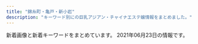 ```yaml
---
title: "錦糸町・亀戸・新小岩"
description: "キーワード別にの巨乳アジアン・チャイナエステ嬢情報をまとめました。"
---
```


新着画像と新着キーワードをまとめています。
2021年06月23日の情報です。

<DmmAffiliateIns />
<KeywordTable
  shops={
    [
    {
        "keywords": {
            "\u30bb\u30af\u30b7\u30fc": 1,
            "C": 12
        },
        "img_links": [
            "https://chm.jp/domains1/thaipataya/myimg/imgcom36607_sp.jpg",
            "https://chm.jp/domains1/thaipataya/myimg/imgcom37662_sp.png",
            "https://chm.jp/domains1/thaipataya/myimg/imgcom36580_sp.jpg",
            "https://chm.jp/domains1/thaipataya/myimg/imgcom37665_sp.jpg",
            "https://chm.jp/domains1/thaipataya/myimg/imgcom36620_sp.jpg",
            "https://chm.jp/domains1/thaipataya/myimg/imgcom37915_sp.jpg",
            "https://chm.jp/domains1/thaipataya/myimg/imgcom37668_sp.png",
            "https://chm.jp/domains1/thaipataya/myimg/imgcom37654_sp.jpg",
            "https://chm.jp/domains1/thaipataya/myimg/imgcom37655_sp.jpg",
            "https://chm.jp/domains1/thaipataya/myimg/imgcom36581_sp.jpg",
            "https://chm.jp/domains1/thaipataya/myimg/imgcom37914_sp.jpg",
            "https://chm.jp/domains1/thaipataya/myimg/imgcom37737_sp.png",
            "https://chm.jp/domains1/thaipataya/myimg/imgcom37732_sp.png",
            "https://chm.jp/domains1/thaipataya/myimg/imgcom37357_sp.jpg",
            "https://chm.jp/domains1/thaipataya/myimg/imgcom37177_sp.png",
            "https://chm.jp/domains1/thaipataya/myimg/imgcom37736_sp.png",
            "https://chm.jp/domains1/thaipataya/myimg/imgcom36575_sp.jpg",
            "https://chm.jp/domains1/thaipataya/myimg/imgcom37669_sp.jpg",
            "https://chm.jp/domains1/thaipataya/myimg/imgcom36603_sp.png",
            "https://chm.jp/domains1/thaipataya/myimg/imgcom37834_sp.jpg",
            "https://chm.jp/domains1/thaipataya/myimg/imgcom36567_sp.jpg",
            "https://chm.jp/domains1/thaipataya/myimg/imgcom36582_sp.jpg",
            "https://chm.jp/domains1/thaipataya/myimg/imgcom37841_sp.jpg",
            "https://chm.jp/domains1/thaipataya/myimg/imgcom36579_sp.jpg",
            "https://chm.jp/domains1/thaipataya/myimg/imgcom37667_sp.png",
            "https://chm.jp/domains1/thaipataya/myimg/imgcom37733_sp.png",
            "https://chm.jp/domains1/thaipataya/myimg/imgcom37710_sp.jpg",
            "https://chm.jp/domains1/thaipataya/myimg/imgcom37913_sp.jpg",
            "https://chm.jp/domains1/thaipataya/myimg/imgcom37069_sp.jpg",
            "https://chm.jp/domains1/thaipataya/myimg/imgcom36633_sp.jpg",
            "https://chm.jp/domains1/thaipataya/myimg/imgcom37734_sp.png",
            "https://chm.jp/domains1/thaipataya/myimg/imgcom37727_sp.png",
            "https://chm.jp/domains1/thaipataya/myimg/imgcom37725_sp.png",
            "https://chm.jp/domains1/thaipataya/myimg/imgcom37833_sp.jpg",
            "https://chm.jp/domains1/thaipataya/myimg/imgcom36566_sp.png",
            "https://chm.jp/domains1/thaipataya/myimg/imgcom36635_sp.jpg",
            "https://chm.jp/domains1/thaipataya/myimg/imgcom37359_sp.jpg",
            "https://chm.jp/domains1/thaipataya/myimg/imgcom36565_sp.jpg",
            "https://chm.jp/domains1/thaipataya/myimg/imgcom37659_sp.png",
            "https://chm.jp/domains1/thaipataya/myimg/imgcom36606_sp.jpg",
            "https://chm.jp/domains1/thaipataya/myimg/imgcom37916_sp.jpg",
            "https://chm.jp/domains1/thaipataya/myimg/slideimg36560_sp.jpg",
            "https://chm.jp/domains1/thaipataya/myimg/imgcom37660_sp.png",
            "https://chm.jp/domains1/thaipataya/myimg/imgcom37653_sp.jpg",
            "https://chm.jp/domains1/thaipataya/myimg/imgcom37739_sp.png",
            "https://chm.jp/domains1/thaipataya/myimg/imgcom37840_sp.jpg",
            "https://chm.jp/domains1/thaipataya/myimg/imgcom37726_sp.png",
            "https://chm.jp/domains1/thaipataya/myimg/imgcom37358_sp.jpg",
            "http://chm.jp/img/linebutton_82x20.png",
            "https://chm.jp/domains1/thaipataya/myimg/imgcom37839_sp.jpg",
            "https://chm.jp/domains1/thaipataya/myimg/imgcom37361_sp.png",
            "https://chm.jp/domains1/thaipataya/myimg/imgcom37738_sp.png",
            "https://chm.jp/domains1/thaipataya/myimg/imgcom37789_sp.png",
            "https://chm.jp/domains1/thaipataya/myimg/imgcom36617_sp.jpg",
            "https://chm.jp/domains1/thaipataya/myimg/imgcom37664_sp.png",
            "https://chm.jp/domains1/thaipataya/myimg/slideimg36562_sp.jpg",
            "https://chm.jp/domains1/thaipataya/myimg/imgcom37658_sp.png",
            "https://chm.jp/domains1/thaipataya/myimg/imgcom36605_sp.jpg",
            "https://chm.jp/domains1/thaipataya/myimg/imgcom37666_sp.jpg",
            "https://chm.jp/domains1/thaipataya/myimg/imgcom36577_sp.jpg",
            "https://chm.jp/domains1/thaipataya/myimg/imgcom36576_sp.jpg",
            "https://chm.jp/domains1/thaipataya/myimg/imgcom36618_sp.png",
            "https://chm.jp/domains1/thaipataya/myimg/imgcom37172_sp.png",
            "https://chm.jp/domains1/thaipataya/myimg/imgcom36613_sp.jpg",
            "https://chm.jp/domains1/thaipataya/myimg/imgcom37174_sp.png",
            "https://chm.jp/domains1/thaipataya/myimg/imgcom37661_sp.png",
            "https://chm.jp/domains1/thaipataya/myimg/imgcom36636_sp.jpg",
            "https://chm.jp/domains1/thaipataya/myimg/slideimg36561_sp.jpg",
            "https://chm.jp/domains1/thaipataya/myimg/imgcom37067_sp.png",
            "https://chm.jp/domains1/thaipataya/myimg/imgcom37740_sp.png",
            "https://chm.jp/domains1/thaipataya/myimg/imgcom37362_sp.jpg",
            "https://chm.jp/domains1/thaipataya/myimg/imgcom37663_sp.jpg",
            "https://chm.jp/domains1/thaipataya/myimg/imgcom36634_sp.jpg",
            "https://chm.jp/domains1/thaipataya/myimg/imgcom37360_sp.jpg",
            "https://chm.jp/domains1/thaipataya/myimg/imgcom36578_sp.jpg",
            "https://chm.jp/domains1/thaipataya/myimg/imgcom36619_sp.jpg",
            "https://chm.jp/domains1/thaipataya/myimg/imgcom36604_sp.jpg"
        ],
        "name": "\u30d1\u30bf\u30e4",
        "station": "JR\u5c0f\u5ca9\u99c5\u5357\u53e3",
        "url": "http://thaipataya.chm.jp/"
    },
    {
        "station": "JR\u9326\u7cf8\u753a\u99c5\u5357\u53e3",
        "url": "http://www.es-raku.link/",
        "name": "Lucky\uff5e\u30e9\u30c3\u30ad\u30fc\uff5e",
        "img_links": [
            "http://www.es-raku.link/images/6.jpg",
            "http://www.es-raku.link/images/head.png",
            "http://www.es-raku.link/images/8.jpg",
            "http://www.es-raku.link/images/int2.png",
            "http://www.es-raku.link/images/menu/interior.png",
            "http://www.es-raku.link/images/tel.jpg",
            "http://www.es-raku.link/img/mai1.jpg",
            "http://www.es-raku.link/staff/kaori.jpg",
            "http://www.es-raku.link/img/riri1.jpg",
            "http://www.es-raku.link/images/int1.png",
            "http://www.es-raku.link/images/menu/top.png",
            "http://www.es-raku.link/images/r1.jpg",
            "http://www.es-raku.link/images/1.jpg",
            "http://www.es-raku.link/images/news.jpg",
            "http://www.es-raku.link/images/mobile.jpg",
            "http://www.es-raku.link/staff/ayaka.jpg",
            "http://www.es-raku.link/images/3.jpg",
            "http://www.es-raku.link/images/line.png",
            "http://www.es-raku.link/img/kaori1.jpg",
            "http://www.es-raku.link/staff/riri.jpg",
            "http://www.es-raku.link/staff/mai.jpg",
            "http://www.es-raku.link/images/interior_t.png",
            "http://www.es-raku.link/staff/yuki.jpg",
            "http://www.es-raku.link/images/2.jpg",
            "http://www.es-raku.link/images/7.jpg",
            "http://www.es-raku.link/images/menu/staff.png",
            "http://www.es-raku.link/img/yuki1.jpg",
            "http://www.es-raku.link/img/ruru1.jpg",
            "http://www.es-raku.link/img/lucky1.jpg",
            "http://www.es-raku.link/img/ayaka1.jpg",
            "http://www.es-raku.link/images/sys1.jpg",
            "http://www.es-raku.link/images/r2.jpg",
            "http://www.es-raku.link/images/list.jpg",
            "http://www.es-raku.link/images/staff_t.png",
            "http://www.es-raku.link/images/rtel.jpg",
            "http://www.es-raku.link/staff/lucky.jpg",
            "http://www.es-raku.link/staff/ruru.jpg",
            "http://www.es-raku.link/images/9.jpg"
        ],
        "keywords": {}
    },
    {
        "name": "\u5e78\u305b",
        "station": "\u4eac\u6210\u7acb\u77f3\u99c5\u5317\u53e3",
        "url": "http://www.es-royal.click/",
        "img_links": [
            "http://www.es-royal.click/images/b1.jpg",
            "http://www.es-royal.click/images/7.jpg",
            "http://www.es-royal.click/images/head.jpg",
            "http://www.es-royal.click/images/b3.jpg",
            "http://www.es-royal.click/images/int1.png",
            "http://www.es-royal.click/images/b2.jpg",
            "http://www.es-royal.click/images/main_top.jpg",
            "http://www.es-royal.click/images/sys1.png",
            "http://www.es-royal.click/images/5.jpg",
            "http://www.es-royal.click/images/mobile.jpg",
            "http://www.es-royal.click/images/interior_t.jpg",
            "http://www.es-royal.click/img/miyuki1.jpg",
            "http://www.es-royal.click/img/mimi1.jpg",
            "http://www.es-royal.click/images/10.jpg",
            "http://www.es-royal.click/images/main_footer.jpg",
            "http://www.es-royal.click/images/9.jpg",
            "http://www.es-royal.click/img/momo2.jpg",
            "http://www.es-royal.click/images/s1.png",
            "http://www.es-royal.click/images/int2.png",
            "http://www.es-royal.click/img/momo1.jpg",
            "http://www.es-royal.click/images/ta.jpg",
            "http://www.es-royal.click/img/ruru1.jpg",
            "http://www.es-royal.click/images/4.jpg",
            "http://www.es-royal.click/images/6.jpg",
            "http://www.es-royal.click/img/emi1.jpg",
            "http://www.es-royal.click/img/aya1.jpg",
            "http://www.es-royal.click/img/nana1.jpg",
            "http://www.es-royal.click/images/news.png",
            "http://www.es-royal.click/img/ego1.jpg",
            "http://www.es-royal.click/images/1.jpg",
            "http://www.es-royal.click/images/staff_t.jpg",
            "http://www.es-royal.click/images/8.jpg"
        ],
        "keywords": {}
    },
    {
        "name": "\u685c\u82b1",
        "keywords": {
            "83": 6,
            "C": 18,
            "86": 12,
            "D": 24,
            "85": 12
        },
        "url": "http://yukinosakura.tyo.cm/",
        "img_links": [
            "http://yukinosakura.tyo.cm/images/s_staff.jpg",
            "http://yukinosakura.tyo.cm/images/room1.jpg",
            "http://yukinosakura.a2.webnavi.work/upload/sites/72/2020/04/2020040708052241.jpg",
            "http://yukinosakura.a2.webnavi.work/upload/sites/72/2020/04/2020040708052456.jpg",
            "http://yukinosakura.tyo.cm/images/room3.jpg",
            "http://yukinosakura.a2.webnavi.work/upload/sites/72/2020/04/2020040708052434.jpg",
            "http://yukinosakura.tyo.cm/images/room4.jpg",
            "http://yukinosakura.tyo.cm/images/s_shedule.jpg",
            "http://yukinosakura.tyo.cm/images/top.jpg",
            "http://yukinosakura.tyo.cm/images/room2.jpg",
            "http://yukinosakura.tyo.cm/images/s_news.jpg",
            "http://yukinosakura.tyo.cm/images/mobile.jpg",
            "http://yukinosakura.a2.webnavi.work/upload/sites/72/2020/04/2020040708052118.jpg",
            "http://yukinosakura.a2.webnavi.work/upload/sites/72/2020/04/2020040708052353.jpg"
        ],
        "station": "JR\u4e80\u6238\u99c5\u5317\u53e3"
    },
    {
        "url": "http://miyabi-aroma.xyz/",
        "img_links": [
            "http://miyabi-aroma.xyz/images/1801706901.jpg",
            "http://miyabi-aroma.xyz/images/staff/3/ami.jpg",
            "http://miyabi-aroma.xyz/images/nav/nav-sys.jpg",
            "http://miyabi-aroma.xyz/images/3/2.jpg",
            "http://miyabi-aroma.xyz/images/nav/nav-job.jpg",
            "http://miyabi-aroma.xyz/images/nav/nav-info.jpg",
            "http://miyabi-aroma.xyz/images/3/1.jpg",
            "http://miyabi-aroma.xyz/images/index-rose_02.png",
            "http://miyabi-aroma.xyz/images/staff/3/ami2.jpg",
            "http://miyabi-aroma.xyz/images/staff/3/kiki2.jpg",
            "http://miyabi-aroma.xyz/images/shishu/se2.jpg",
            "http://miyabi-aroma.xyz/images/staff/3/rina.jpg",
            "http://miyabi-aroma.xyz/images/index-rose_07.png",
            "http://miyabi-aroma.xyz/images/staff/3/yaya2.jpg",
            "http://miyabi-aroma.xyz/images/staff/3/miya.jpg",
            "http://miyabi-aroma.xyz/images/staff/3/kiki.jpg",
            "http://miyabi-aroma.xyz/images/nav/nav-staff.jpg",
            "http://miyabi-aroma.xyz/images/shishu/se1.jpg",
            "http://miyabi-aroma.xyz/images/staff/3/yaya1.jpg",
            "http://miyabi-aroma.xyz/images/index-rose_04.png",
            "http://miyabi-aroma.xyz/images/staff/3/miya2.jpg",
            "http://miyabi-aroma.xyz/images/staff/3/yami.jpg",
            "http://miyabi-aroma.xyz/images/index-rose_13.png",
            "http://miyabi-aroma.xyz/images/11.png",
            "http://miyabi-aroma.xyz/images/staff/3/rina2.jpg",
            "http://miyabi-aroma.xyz/images/index-rose_09.png"
        ],
        "station": "JR\u4e80\u6238\u99c5\u6771\u53e3",
        "keywords": {
            "C": 7
        },
        "name": "\u685c"
    },
    {
        "img_links": [
            "http://rettryout.xyz/uploads/210601/1-210601142SNb.jpg",
            "http://rettryout.xyz/uploads/210601/1-210601154925960.jpg",
            "http://rettryout.xyz/uploads/181218/1-1Q21R10626151.png",
            "http://rettryout.xyz/uploads/210602/1-2106021J019609.jpg",
            "http://rettryout.xyz/uploads/181218/1-1Q21R106025N.png",
            "http://rettryout.xyz/uploads/210601/1-210601154226451.jpg",
            "http://rettryout.xyz/uploads/210605/1-210605154451934.jpg",
            "http://rettryout.xyz/uploads/181218/1-1Q21R10G3C3.png",
            "http://rettryout.xyz/images/top-sp.png",
            "http://rettryout.xyz/uploads/210615/1-210615152531494.jpg",
            "http://rettryout.xyz/uploads/181218/1-1Q21R10649544.png",
            "http://rettryout.xyz/uploads/210601/1-2106011543122X.jpg",
            "http://rettryout.xyz/uploads/210605/1-210605154440Z8.jpg",
            "http://rettryout.xyz/images/end.png",
            "http://rettryout.xyz/uploads/210601/1-21060114292J51.jpg",
            "http://rettryout.xyz/uploads/210615/1-210615152540K5.jpg"
        ],
        "station": "JR\u65b0\u5c0f\u5ca9\u99c5\u5357\u53e3",
        "url": "http://rettryout.xyz/",
        "keywords": {
            "85": 2,
            "C": 13
        },
        "name": "\u30cf\u30ca"
    },
    {
        "url": "http://y-rlx.net/",
        "name": "\u7f8e\u697d",
        "img_links": [
            "http://y-rlx.net/images/line.jpg",
            "http://y-rlx.net/images/02.png",
            "http://y-rlx.net/girl/05a.jpg",
            "http://y-rlx.net/images/info.png",
            "http://y-rlx.net/images/staff_16.jpg",
            "http://y-rlx.net/images/sys.jpg",
            "http://y-rlx.net/girl/07.jpg",
            "http://y-rlx.net/girl/05.jpg",
            "http://y-rlx.net/girl/07a.jpg",
            "http://y-rlx.net/images/index_02.png",
            "http://y-rlx.net/girl/03a.jpg",
            "http://y-rlx.net/images/index_13.jpg",
            "http://y-rlx.net/images/index_10.jpg",
            "http://y-rlx.net/images/rec.jpg",
            "http://y-rlx.net/girl/08.jpg",
            "http://y-rlx.net/girl/010.jpg",
            "http://y-rlx.net/images/acc_tit.jpg",
            "http://y-rlx.net/girl/02.jpg",
            "http://y-rlx.net/images/rec_16.jpg",
            "http://y-rlx.net/images/index_09.jpg",
            "http://y-rlx.net/images/index_06.png",
            "http://y-rlx.net/images/acc_tit01.jpg",
            "http://y-rlx.net/images/03.png",
            "http://y-rlx.net/images/index_08.jpg",
            "http://y-rlx.net/images/rex_16.jpg",
            "http://y-rlx.net/images/index_07.png",
            "http://y-rlx.net/images/acc_tit03.jpg",
            "http://y-rlx.net/girl/06.jpg",
            "http://y-rlx.net/girl/09.jpg",
            "http://y-rlx.net/images/index_16.png",
            "http://y-rlx.net/images/index_04.png",
            "http://y-rlx.net/girl/09a.jpg",
            "http://y-rlx.net/images/index_21.jpg",
            "http://y-rlx.net/images/index_11.jpg",
            "http://y-rlx.net/images/acc_16.jpg",
            "http://y-rlx.net/images/index_12.jpg",
            "http://y-rlx.net/girl/010a.jpg",
            "http://y-rlx.net/girl/011.jpg",
            "http://y-rlx.net/girl/00.jpg",
            "http://y-rlx.net/girl/01.jpg",
            "http://y-rlx.net/girl/011a.jpg",
            "http://y-rlx.net/images/index_14.png",
            "http://y-rlx.net/girl/03.jpg",
            "http://y-rlx.net/images/index_19.png",
            "http://y-rlx.net/girl/p01.jpg",
            "http://y-rlx.net/images/index_23.jpg",
            "http://y-rlx.net/images/sys_16.jpg",
            "http://y-rlx.net/images/01.png"
        ],
        "keywords": {
            "95": 2,
            "86": 2,
            "85": 1,
            "87": 1,
            "92": 1,
            "90": 1,
            "89": 1,
            "88": 1
        },
        "station": "JR\u65b0\u5c0f\u5ca9\u99c5\u5357\u53e3"
    },
    {
        "img_links": [
            "https://kinshicho-mensesthe.net/room/5-l.jpg",
            "https://kinshicho-mensesthe.net/room/esthe2.jpg",
            "https://kinshicho-mensesthe.net/room/1-s.jpg",
            "https://kinshicho-mensesthe.net/room/3-l.jpg",
            "https://kinshicho-mensesthe.net/images/flower.png",
            "https://kinshicho-mensesthe.net/staff2/sayaka-s1.jpg",
            "https://kinshicho-mensesthe.net/mens-esthe-massage/2021/06/02/yumi-s1.jpg",
            "https://kinshicho-mensesthe.net/staff2/rui-s1.jpg",
            "https://kinshicho-mensesthe.net/staff2/sayaka-l1.jpg",
            "https://kinshicho-mensesthe.net/images/qrcode.png",
            "https://kinshicho-mensesthe.net/staff2/kiki-s1.jpg",
            "https://kinshicho-mensesthe.net/staff2/yuki-l1.jpg",
            "https://kinshicho-mensesthe.net/room/esthe1.jpg",
            "https://kinshicho-mensesthe.net/staff2/mai-s1.jpg",
            "https://kinshicho-mensesthe.net/staff2/rui-l1.jpg",
            "https://kinshicho-mensesthe.net/room/4-s.jpg",
            "https://kinshicho-mensesthe.net/room/1-l.jpg",
            "https://kinshicho-mensesthe.net/staff2/yuki-s1.jpg",
            "https://kinshicho-mensesthe.net/room/5-s.jpg",
            "https://kinshicho-mensesthe.net/images/header3.png",
            "https://kinshicho-mensesthe.net/staff2/sera-s1.jpg",
            "https://kinshicho-mensesthe.net/room/esthe3.jpg",
            "https://kinshicho-mensesthe.net/room/2-l.jpg",
            "https://kinshicho-mensesthe.net/mens-esthe-massage/2020/02/06/sora-s1.jpg",
            "https://kinshicho-mensesthe.net/staff2/satomi-s1.jpg",
            "https://kinshicho-mensesthe.net/button/staff.png",
            "https://kinshicho-mensesthe.net/images/clear.png",
            "https://kinshicho-mensesthe.net/mens-esthe-massage/2020/02/06/satomi-s1.jpg",
            "https://kinshicho-mensesthe.net/staff2/yumi-s1.jpg",
            "https://kinshicho-mensesthe.net/staff2/kokomi-s1.jpg",
            "https://kinshicho-mensesthe.net/staff2/haruka-l1.jpg",
            "https://kinshicho-mensesthe.net/staff2/moe-s1.jpg",
            "https://kinshicho-mensesthe.net/mens-esthe-massage/2021/05/30/sayaka-s1.jpg",
            "https://kinshicho-mensesthe.net/staff2/rika-l1.jpg",
            "https://kinshicho-mensesthe.net/room/6-s.jpg",
            "https://kinshicho-mensesthe.net/staff2/sakura-l2.jpg",
            "https://kinshicho-mensesthe.net/staff2/satomi-l1.jpg",
            "https://kinshicho-mensesthe.net/room/6-l.jpg",
            "https://kinshicho-mensesthe.net/mens-esthe-massage/2020/01/22/yuki-s1.jpg",
            "https://kinshicho-mensesthe.net/button/home.png",
            "https://kinshicho-mensesthe.net/staff2/rika-s1.jpg",
            "https://kinshicho-mensesthe.net/staff2/kokomi-l1.jpg",
            "https://kinshicho-mensesthe.net/button/blog.png",
            "https://kinshicho-mensesthe.net/staff2/sakura-s2.jpg",
            "https://kinshicho-mensesthe.net/images/camp.png",
            "https://kinshicho-mensesthe.net/staff2/sora-s1.jpg",
            "https://kinshicho-mensesthe.net/images/footer-r.png",
            "https://kinshicho-mensesthe.net/room/2-s.jpg",
            "https://kinshicho-mensesthe.net/staff2/yumi-l1.jpg",
            "https://kinshicho-mensesthe.net/staff2/saki-l1.jpg",
            "https://kinshicho-mensesthe.net/staff2/sora-l1.jpg",
            "https://kinshicho-mensesthe.net/staff2/haruka-s1.jpg",
            "https://kinshicho-mensesthe.net/mens-esthe-massage/2020/10/17/moe-s1.jpg",
            "https://kinshicho-mensesthe.net/images/main1.jpg",
            "https://kinshicho-mensesthe.net/images/main-sp.jpg",
            "https://kinshicho-mensesthe.net/staff2/saki-s1.jpg",
            "https://kinshicho-mensesthe.net/images/footer-l.png",
            "https://kinshicho-mensesthe.net/room/4-l.jpg",
            "https://kinshicho-mensesthe.net/staff2/kiki-l1.jpg",
            "https://kinshicho-mensesthe.net/room/3-s.jpg",
            "https://kinshicho-mensesthe.net/staff2/mai-l1.jpg",
            "https://kinshicho-mensesthe.net/staff2/sera-l1.jpg"
        ],
        "station": "JR\u9326\u7cf8\u753a\u99c5\u5317\u53e3",
        "url": "https://kinshicho-mensesthe.net/",
        "name": "KIRARA",
        "keywords": {
            "E": 15,
            "89": 15,
            "83": 15,
            "92": 15,
            "87": 30,
            "D": 150,
            "85": 90,
            "88": 15,
            "86": 45,
            "C": 60
        }
    },
    {
        "url": "http://biwert.xyz/",
        "station": "JR\u5c0f\u5ca9\u99c5\u5317\u53e3",
        "name": "\u4e00\u6642",
        "img_links": [
            "http://biwert.xyz/uploads/180620/1-1P62010154K00.png",
            "http://biwert.xyz/templets/default/picture/news.jpg",
            "http://biwert.xyz/uploads/201109/1-201109141105216.jpg",
            "http://biwert.xyz/uploads/180620/1-1P62010193X63.jpg",
            "http://biwert.xyz/uploads/201007/1-20100G4464b26.jpg",
            "http://biwert.xyz/uploads/allimg/180620/1-1P620101640O8.png",
            "http://biwert.xyz/uploads/180620/1-1P620101629244.png",
            "http://biwert.xyz/templets/default/picture/staff_t.jpg",
            "http://biwert.xyz/templets/default/picture/head.jpg",
            "http://biwert.xyz/uploads/201006/1-2010061A941445.jpg",
            "http://biwert.xyz/uploads/allimg/180620/1-1P6201013133b.jpg",
            "http://biwert.xyz/images/1-1P621101232H4.png",
            "http://biwert.xyz/uploads/201003/1-2010031G3421X.jpg",
            "http://biwert.xyz/uploads/201003/1-2010031G415110.jpg",
            "http://biwert.xyz/templets/default/picture/rec1.png",
            "http://biwert.xyz/uploads/201003/1-2010031G35C32.jpg",
            "http://biwert.xyz/templets/default/picture/interior_t.jpg",
            "http://biwert.xyz/uploads/201006/1-2010061F032C0.jpg",
            "http://biwert.xyz/uploads/201003/1-2010031G432629.jpg"
        ],
        "keywords": {
            "G": 9,
            "E": 18
        }
    },
    {
        "keywords": {
            "88": 24,
            "87": 48,
            "D": 96,
            "\u30bb\u30af\u30b7\u30fc": 10,
            "86": 12,
            "85": 24,
            "C": 12
        },
        "station": "JR\u9326\u7cf8\u753a\u99c5\u5357\u53e3",
        "url": "https://awa-akasuri.jp/",
        "name": "\u3042\u308f\u308f",
        "img_links": [
            "https://awa-akasuri.jp/wp-content/uploads/2020/01/mika21.png",
            "https://awa-akasuri.jp/wp-content/uploads/2020/09/movie.png",
            "https://awa-akasuri.jp/wp-content/uploads/2020/09/2_sp.png",
            "https://awa-akasuri.jp/wp-content/uploads/2020/09/1_pc.png",
            "https://awa-akasuri.jp/wp-content/uploads/2020/09/awawa400x400-270x174.png",
            "https://awa-akasuri.jp/wp-content/uploads/2020/09/awawa400x400.png",
            "https://awa-akasuri.jp/wp-content/uploads/2020/09/4_pc.png",
            "https://awa-akasuri.jp/wp-content/uploads/2020/01/aya22.png",
            "https://awa-akasuri.jp/wp-content/uploads/2020/09/3_pc.png",
            "https://awa-akasuri.jp/wp-content/uploads/2020/09/1_sp.png",
            "https://awa-akasuri.jp/wp-content/uploads/2020/01/yumi22.png",
            "https://awa-akasuri.jp/wp-content/uploads/2020/01/mai1_1.jpg",
            "https://awa-akasuri.jp/wp-content/uploads/2020/01/kokomi_1.jpg",
            "https://awa-akasuri.jp/wp-content/uploads/2020/09/2_pc.png",
            "https://awa-akasuri.jp/wp-content/uploads/2020/01/yuki26.png",
            "https://awa-akasuri.jp/wp-content/uploads/2020/09/sora.png",
            "https://awa-akasuri.jp/wp-content/uploads/2020/01/rika24_1.png",
            "https://awa-akasuri.jp/wp-content/uploads/2020/01/tomo25.png",
            "https://awa-akasuri.jp/wp-content/uploads/2020/09/5_pc.png"
        ]
    },
    {
        "station": "JR\u9326\u7cf8\u753a\u99c5\u5357\u53e3",
        "name": "Cherry",
        "img_links": [
            "http://dccompanyqoo10.cafe24.com/tiffany/images/common/header.png",
            "http://dccompanyqoo10.cafe24.com/tiffany/images/top/store_bg.png",
            "http://dccompanyqoo10.cafe24.com/tiffany/images/store/store.png"
        ],
        "url": "http://cherry-esthe.com/",
        "keywords": {}
    },
    {
        "url": "https://kameido-massage.com/",
        "name": "\u842c\u751f\u697c",
        "keywords": {},
        "station": "JR\u4e80\u6238\u99c5\u5317\u53e3",
        "img_links": [
            "https://kameido-massage.com/room/room-l4.jpg",
            "https://kameido-massage.com/staff/yuki-l1.jpg",
            "https://kameido-massage.com/room/room-l3.jpg",
            "https://kameido-massage.com/icon/line.png",
            "https://kameido-massage.com/2021/04/28/yuna-s1.jpg",
            "https://kameido-massage.com/room/room-l6.jpg",
            "https://kameido-massage.com/images/footer-r.png",
            "https://kameido-massage.com/staff/nana-l1.jpg",
            "https://kameido-massage.com/button/home.png",
            "https://kameido-massage.com/staff/nana-s1.jpg",
            "https://kameido-massage.com/2020/03/28/nana-s1.jpg",
            "https://kameido-massage.com/staff/yuna-s1.jpg",
            "https://kameido-massage.com/2019/10/29/yuri-s1.jpg",
            "https://kameido-massage.com/images/top1.jpg",
            "https://kameido-massage.com/images/top3.jpg",
            "https://kameido-massage.com/2020/05/15/kazumi-s1.jpg",
            "https://kameido-massage.com/staff/yuki-s1.jpg",
            "https://kameido-massage.com/room/room-l1.jpg",
            "https://kameido-massage.com/images/clear.png",
            "https://kameido-massage.com/2021/03/23/aki-s1.jpg",
            "https://kameido-massage.com/images/header3.png",
            "https://kameido-massage.com/room/room-l5.jpg",
            "https://scdn.line-apps.com/n/line_add_friends/btn/ja.png",
            "https://kameido-massage.com/icon/facebook.png",
            "https://kameido-massage.com/images/footer-l.png",
            "https://kameido-massage.com/link/mens-esthe.png",
            "https://kameido-massage.com/icon/yelp.png",
            "https://kameido-massage.com/staff/aki-l1.jpg",
            "https://kameido-massage.com/images/main-top.jpg",
            "https://kameido-massage.com/2020/07/17/mika-s1.jpg",
            "https://kameido-massage.com/icon/twitter.png",
            "https://kameido-massage.com/images/main-sp.jpg",
            "https://kameido-massage.com/2019/11/02/yuka-s1.jpg",
            "https://kameido-massage.com/images/top2.jpg",
            "https://kameido-massage.com/menu/blog.png",
            "https://kameido-massage.com/images/qrcode.png",
            "https://kameido-massage.com/staff/yuna-l1.jpg",
            "https://kameido-massage.com/button/staff.png",
            "https://kameido-massage.com/button/blog.png",
            "https://kameido-massage.com/menu/info.png",
            "https://kameido-massage.com/2019/11/10/erika-s1.jpg",
            "https://kameido-massage.com/room/room-l2.jpg",
            "https://kameido-massage.com/2019/12/25/mika-s1.jpg",
            "https://kameido-massage.com/staff/aki-s1.jpg",
            "https://kameido-massage.com/images/main-small.jpg",
            "https://kameido-massage.com/menu/home.png",
            "https://kameido-massage.com/menu/staff.png"
        ]
    },
    {
        "name": "\u304d\u3089\u3089",
        "station": "JR\u5c0f\u5ca9\u99c5\u5357\u53e3",
        "keywords": {
            "C": 6
        },
        "url": "http://www.kirara.este88.com/",
        "img_links": [
            "http://www.kirara.este88.com/gals/nana1.jpg",
            "http://www.kirara.este88.com/images/info.png",
            "http://www.kirara.este88.com/gals/sora1.jpg",
            "http://www.kirara.este88.com/gals/aki1.jpg",
            "http://www.kirara.este88.com/images/m-tel.png",
            "http://www.kirara.este88.com/gals/haru1.jpg",
            "http://www.kirara.este88.com/images/sp-staff-list.png",
            "http://www.kirara.este88.com/images/m-foot.png",
            "http://www.kirara.este88.com/images/sp-line.png",
            "http://www.kirara.este88.com/gals/miya1.jpg"
        ]
    },
    {
        "url": "http://iyashi.sweet-relaxation.com/",
        "name": "\u7652 IYASHI",
        "station": "JR\u4e80\u6238\u99c5\u6771\u53e3",
        "keywords": {},
        "img_links": [
            "http://iyashi.sweet-relaxation.com/img/cast/ran-01.jpg",
            "http://iyashi.sweet-relaxation.com/img/treatment/body-01.jpg",
            "http://iyashi.sweet-relaxation.com/img/cast/olive-02.jpg",
            "http://iyashi.sweet-relaxation.com/img/cast/eri-02.jpg",
            "http://iyashi.sweet-relaxation.com/img/treatment/aroma-01.jpg",
            "http://iyashi.sweet-relaxation.com/img/cast/olive-01.jpg",
            "http://iyashi.sweet-relaxation.com/img/cast/nana-02.jpg",
            "http://iyashi.sweet-relaxation.com/img/cast/eri-03.jpg",
            "http://iyashi.sweet-relaxation.com/img/slick/sl-2.jpg",
            "http://iyashi.sweet-relaxation.com/img/cast/yaya-01.jpg",
            "http://iyashi.sweet-relaxation.com/img/treatment/ashitsubo-01.jpg",
            "http://iyashi.sweet-relaxation.com/img/cast/nana-03.jpg",
            "http://iyashi.sweet-relaxation.com/img/slick/sl-5.jpg",
            "http://iyashi.sweet-relaxation.com/img/slick/sl-6.jpg",
            "http://iyashi.sweet-relaxation.com/img/slick/sl-3.jpg",
            "http://iyashi.sweet-relaxation.com/img/slick/sl-1.jpg",
            "http://iyashi.sweet-relaxation.com/img/slick/sl-7.jpg",
            "http://iyashi.sweet-relaxation.com/img/cast/yaya-03.jpg",
            "http://iyashi.sweet-relaxation.com/img/slick/sl-4.jpg",
            "http://iyashi.sweet-relaxation.com/img/cast/yaya-02.jpg",
            "http://iyashi.sweet-relaxation.com/img/cast/ran-02.jpg",
            "http://iyashi.sweet-relaxation.com/img/cast/olive-03.jpg",
            "http://iyashi.sweet-relaxation.com/img/cast/ran-03.jpg",
            "http://iyashi.sweet-relaxation.com/img/cast/eri-01.jpg",
            "http://iyashi.sweet-relaxation.com/img/cast/nana-01.jpg"
        ]
    },
    {
        "img_links": [
            "http://ipidiw.com/relaxnomori/user_data/00000020.jpg",
            "http://ipidiw.com/relaxnomori/images/interior_t.jpg",
            "http://ipidiw.com/relaxnomori/images/mobile.jpg",
            "http://ipidiw.com/relaxnomori/images/tt.jpg",
            "http://ipidiw.com/relaxnomori/user_data/00000017.jpg",
            "http://ipidiw.com/relaxnomori/user_data/00000018.jpg",
            "http://ipidiw.com/relaxnomori/images/staff_t.jpg",
            "http://ipidiw.com/relaxnomori/images/tp.png",
            "http://ipidiw.com/relaxnomori/images/rem.jpg",
            "http://ipidiw.com/relaxnomori/user_data/00000019.jpg",
            "http://ipidiw.com/relaxnomori/images/news.jpg",
            "http://ipidiw.com/relaxnomori/images/interior.png"
        ],
        "keywords": {
            "93": 1,
            "86": 1,
            "90": 2
        },
        "station": "\u68ee\u4e0b\u99c5A4\u53e3",
        "url": "http://ipidiw.com/relaxnomori/",
        "name": "\u30ea\u30e9\u30c3\u30af\u30b9\u306e\u68ee"
    },
    {
        "keywords": {
            "85": 4,
            "86": 2,
            "89": 6,
            "H": 2,
            "D": 4,
            "C": 12,
            "98": 2,
            "84": 2
        },
        "img_links": [
            "http://www.o-miyabi.com/images/upload/thumb/0981f77ac0a1e07f.jpg",
            "http://www.o-miyabi.com/images/index_09.jpg",
            "http://www.o-miyabi.com/s/images/slider/2.jpg",
            "http://www.o-miyabi.com/s/images/service_07.png",
            "http://www.o-miyabi.com/s/images/slider/prev.png",
            "http://www.o-miyabi.com/s/uploads/04.jpg",
            "http://www.o-miyabi.com/images/info_09.jpg",
            "http://www.o-miyabi.com/s/images/iphone.png",
            "http://www.o-miyabi.com/girl/01.jpg",
            "http://www.o-miyabi.com/s/images/t2.jpg",
            "http://www.o-miyabi.com/images/index_18.jpg",
            "http://www.o-miyabi.com/s/uploads/07.jpg",
            "http://www.o-miyabi.com/s/images/top_2.jpg",
            "http://www.o-miyabi.com/s/images/t1.jpg",
            "http://www.o-miyabi.com/images/info.jpg",
            "http://www.o-miyabi.com/s/uploads/02.jpg",
            "http://www.o-miyabi.com/images/upload/thumb/6d7987cae648e809.jpg",
            "http://www.o-miyabi.com/images/index_05.jpg",
            "http://www.o-miyabi.com/images/upload/thumb/51d074f8f9cdb905.jpg",
            "http://www.o-miyabi.com/images/upload/thumb/04d21d82d11bc049.jpg",
            "http://www.o-miyabi.com/s/images/t3.jpg",
            "http://www.o-miyabi.com/images/upload/thumb/6fceb6aef71115ac.jpg",
            "http://www.o-miyabi.com/images/index_04.jpg",
            "http://www.o-miyabi.com/images/index_06.jpg",
            "http://www.o-miyabi.com/s/images/okubokomachi.jpg",
            "http://www.o-miyabi.com/images/upload/thumb/301c9a35b11a384f.jpg",
            "http://www.o-miyabi.com/s/uploads/03.jpg",
            "http://www.o-miyabi.com/images/upload/thumb/3074da3acdacd1a3.jpg",
            "http://www.o-miyabi.com/images/index_02.jpg",
            "http://www.o-miyabi.com/s/images/pc.png",
            "http://www.o-miyabi.com/images/upload/thumb/ee1f5473198d928e.jpg",
            "http://www.o-miyabi.com/s/uploads/06.jpg",
            "http://www.o-miyabi.com/images/index_14.jpg",
            "http://www.o-miyabi.com/images/index_10.jpg",
            "http://www.o-miyabi.com/images/index_01.jpg",
            "http://www.o-miyabi.com/images/rec_09.jpg",
            "http://www.o-miyabi.com/s/image/nav_topics.png",
            "http://www.o-miyabi.com/images/info_02.jpg",
            "http://www.o-miyabi.com/images/index_16.jpg",
            "http://www.o-miyabi.com/s/image/nav_manga.png",
            "http://www.o-miyabi.com/s/images/service_01.png",
            "http://www.o-miyabi.com/s/image/nav_cast.png",
            "http://www.o-miyabi.com/images/upload/thumb/e12bb065f2380463.jpg",
            "http://www.o-miyabi.com/images/upload/thumb/7713de024ddc43e7.jpg",
            "http://www.o-miyabi.com/images/upload/thumb/1a8371be7358f1df.jpg",
            "http://www.o-miyabi.com/images/upload/thumb/0dc07af1006255fa.jpg",
            "http://www.o-miyabi.com/images/upload/thumb/db15ea2226867103.jpg",
            "http://www.o-miyabi.com/s/image/nav_sys.png",
            "http://www.o-miyabi.com/images/index_03.jpg",
            "http://www.o-miyabi.com/images/index_19.jpg",
            "http://www.o-miyabi.com/images/index_07.jpg",
            "http://www.o-miyabi.com/s/uploads/08.jpg",
            "http://www.o-miyabi.com/images/index_13.jpg",
            "http://www.o-miyabi.com/s/images/slider/1.jpg",
            "http://www.o-miyabi.com/images/movie_09.jpg",
            "http://www.o-miyabi.com/images/upload/thumb/928147996b3538a2.jpg",
            "http://www.o-miyabi.com/images/upload/thumb/57af63e7ff71466b.jpg",
            "http://www.o-miyabi.com/images/rec.jpg",
            "http://www.o-miyabi.com/images/staff_09.jpg",
            "http://www.o-miyabi.com/s/images/tel.png",
            "http://www.o-miyabi.com/s/uploads/01.jpg",
            "http://www.o-miyabi.com/s/images/slider/3.jpg",
            "http://www.o-miyabi.com/s/images/service_03.png",
            "http://www.o-miyabi.com/s/image/nav_top.png",
            "http://www.o-miyabi.com/images/upload/thumb/72ffa1fb925d394b.jpg",
            "http://www.o-miyabi.com/s/images/slider/next.png",
            "http://www.o-miyabi.com/s/image/nav_hotel.png"
        ],
        "name": "\u96c5\u82b3",
        "url": "http://www.o-miyabi.com/",
        "station": "JR\u65b0\u5c0f\u5ca9\u99c5\u5357\u53e3"
    },
    {
        "url": "http://k-yorocobi.com/",
        "name": "\u3088\u308d\u3053\u3073",
        "img_links": [
            "http://k-yorocobi.com/images/bill.jpg",
            "http://k-yorocobi.com/images/bar-staff.png",
            "http://k-yorocobi.com/images/c-staff.png",
            "http://k-yorocobi.com/images/bar-news.png",
            "http://k-yorocobi.com/staff/s-yuyu.jpg",
            "http://k-yorocobi.com/pic/pic4.jpg",
            "http://k-yorocobi.com/images/c-interior.png",
            "http://k-yorocobi.com/staff/s-rina.jpg",
            "http://k-yorocobi.com/images/bar-pickup.png",
            "http://k-yorocobi.com/images/b-tel.png",
            "http://k-yorocobi.com/pic/pic2.jpg",
            "http://k-yorocobi.com/images/footer.png",
            "http://k-yorocobi.com/images/bar-interior.png",
            "http://k-yorocobi.com/images/bar-cam.png",
            "http://k-yorocobi.com/pic/pic1.jpg",
            "http://k-yorocobi.com/images/b-awaawa.png",
            "http://k-yorocobi.com/images/b-movie.png",
            "http://k-yorocobi.com/images/b-mobile.png",
            "http://k-yorocobi.com/staff/s-tika.jpg",
            "http://k-yorocobi.com/staff/s-emi.jpg",
            "http://k-yorocobi.com/pic/pic3.jpg",
            "http://k-yorocobi.com/images/c-top.png"
        ],
        "keywords": {},
        "station": "JR\u9326\u7cf8\u753a\u99c5\u5317\u53e3"
    },
    {
        "keywords": {
            "88": 2,
            "89": 2,
            "86": 14,
            "D": 18
        },
        "url": "http://www.sh-yuki.work/",
        "name": "\u3086\u304d",
        "img_links": [
            "http://www.sh-yuki.work/images/top.png",
            "http://www.sh-yuki.work/uploads/191006/1-191006105P61Z.jpg",
            "http://www.sh-yuki.work/images/s_news.jpg",
            "http://www.sh-yuki.work/uploads/200110/1-20011013245Y49.jpg",
            "http://www.sh-yuki.work/uploads/201214/1-20121416231WV.jpg",
            "http://www.sh-yuki.work/uploads/200618/1-20061Q6342Y06.jpg",
            "http://www.sh-yuki.work/uploads/210216/1-210216154445506.jpg",
            "http://www.sh-yuki.work/images/room3.jpg",
            "http://www.sh-yuki.work/uploads/200713/1-200G3110344421.jpg",
            "http://www.sh-yuki.work/uploads/190105/1-1Z105143R9539.jpg",
            "http://www.sh-yuki.work/uploads/190105/1-1Z1051440193X.jpg",
            "http://www.sh-yuki.work/uploads/200618/1-20061Q633094V.jpg",
            "http://www.sh-yuki.work/images/mobile.jpg",
            "http://www.sh-yuki.work/uploads/191221/1-191221111A3123.jpg",
            "http://www.sh-yuki.work/uploads/191202/1-191202154021200.jpg",
            "http://www.sh-yuki.work/images/end.png",
            "http://www.sh-yuki.work/uploads/210216/1-210216154459443.jpg",
            "http://www.sh-yuki.work/images/nbj2.jpg",
            "http://www.sh-yuki.work/uploads/201214/1-201214162100347.jpg",
            "http://www.sh-yuki.work/images/lanmu5.jpg",
            "http://www.sh-yuki.work/uploads/191021/1-19102116361I39.jpg",
            "http://www.sh-yuki.work/uploads/191028/1-19102Q03S5a4.jpg",
            "http://www.sh-yuki.work/uploads/191006/1-191006105IM24.jpg",
            "http://www.sh-yuki.work/images/room4.jpg",
            "http://www.sh-yuki.work/images/room2.jpg",
            "http://www.sh-yuki.work/uploads/190105/1-1Z105143940E6.jpg",
            "http://www.sh-yuki.work/uploads/210607/1-21060F93SS40.jpg",
            "http://www.sh-yuki.work/images/room1.jpg",
            "http://www.sh-yuki.work/uploads/191104/1-1911041I124915.jpg",
            "http://www.sh-yuki.work/uploads/200713/1-200G3125135C2.jpg",
            "http://www.sh-yuki.work/images/lanmu4.jpg",
            "http://www.sh-yuki.work/uploads/201215/1-201215145200113.jpg",
            "http://www.sh-yuki.work/uploads/200127/1-20012G02404310.jpg",
            "http://www.sh-yuki.work/uploads/190110/1-1Z110093529363.png",
            "http://www.sh-yuki.work/images/1.jpg",
            "http://www.sh-yuki.work/images/s_staff.jpg",
            "http://www.sh-yuki.work/uploads/200620/1-200620154311K4.jpg",
            "http://www.sh-yuki.work/uploads/200218/1-20021Q3591A57.jpg",
            "http://www.sh-yuki.work/uploads/190105/1-1Z105143921224.jpg",
            "http://www.sh-yuki.work/uploads/191227/1-19122F93911958.jpg",
            "http://www.sh-yuki.work/uploads/200620/1-20062015425B54.jpg",
            "http://www.sh-yuki.work/images/lanmu2.jpg",
            "http://www.sh-yuki.work/uploads/191227/1-19122F94110460.jpg",
            "http://www.sh-yuki.work/uploads/201215/1-201215145153M4.jpg",
            "http://www.sh-yuki.work/images/lanmu3.jpg",
            "http://www.sh-yuki.work/uploads/200218/1-20021Q359301Q.jpg",
            "http://www.sh-yuki.work/uploads/210607/1-21060F93RT17.jpg"
        ],
        "station": "JR\u5c0f\u5ca9\u99c5\u5317\u53e3"
    },
    {
        "keywords": {},
        "name": "\u7652\u3057\u306e\u68ee",
        "img_links": [
            "http://iyasimori.jpest.net/uploads//sites/37/2021/04/g1-3-150x150.jpg",
            "http://iyasimori.jpest.net/uploads//sites/37/2021/01/g5-150x150.jpg",
            "http://iyasimori.jpest.net/uploads//sites/37/2021/04/g1-3.jpg",
            "http://iyasimori.jpest.net/uploads//sites/37/2021/01/g2-2-150x150.jpg",
            "http://iyasimori.jpest.net/uploads//sites/37/2021/01/r3-1.jpg",
            "http://iyasimori.jpest.net/uploads//sites/37/2021/01/a.jpg",
            "http://iyasimori.jpest.net/uploads//sites/37/2021/01/g1-3-150x150.jpg",
            "http://iyasimori.jpest.net/uploads//sites/37/2021/04/g1-2.jpg",
            "http://iyasimori.jpest.net/uploads//sites/37/2021/01/g2-2.jpg",
            "http://iyasimori.jpest.net/uploads//sites/37/2021/01/a2.jpg",
            "http://iyasimori.jpest.net/uploads//sites/37/2021/01/g4.jpg",
            "http://iyasimori.jpest.net/uploads//sites/37/2021/01/g3-2-150x150.jpg",
            "http://iyasimori.jpest.net/uploads//sites/37/2021/01/mobile.png",
            "http://iyasimori.jpest.net/uploads//sites/37/2021/01/r5.jpg",
            "http://iyasimori.jpest.net/uploads//sites/37/2021/01/top.jpg",
            "http://iyasimori.jpest.net/uploads//sites/37/2021/01/g5.jpg",
            "http://iyasimori.jpest.net/uploads//sites/37/2021/04/g1-2-150x150.jpg",
            "http://iyasimori.jpest.net/uploads//sites/37/2021/01/news03.png",
            "http://iyasimori.jpest.net/uploads//sites/37/2021/01/news01.png",
            "http://iyasimori.jpest.net/uploads//sites/37/2021/01/g1-3.jpg",
            "http://iyasimori.jpest.net/uploads//sites/37/2021/01/tite-staff.jpg",
            "http://iyasimori.jpest.net/uploads//sites/37/2021/01/r6.jpg",
            "http://iyasimori.jpest.net/uploads//sites/37/2021/01/bj_03.jpg",
            "http://iyasimori.jpest.net/uploads//sites/37/2021/01/g4-150x150.jpg",
            "http://iyasimori.jpest.net/uploads//sites/37/2021/01/r4-1.jpg",
            "http://iyasimori.jpest.net/uploads//sites/37/2021/01/g3-2.jpg"
        ],
        "url": "http://iyasimori.jpest.net/",
        "station": "\u9752\u7825\u99c5"
    },
    {
        "keywords": {},
        "station": "JR\u5c0f\u5ca9\u99c5\u5317\u53e3",
        "img_links": [
            "http://aria.tokyo-relaxtime.asia/img/cast/yumi-02.jpg",
            "http://aria.tokyo-relaxtime.asia/img/cast/nana-01.jpg",
            "http://aria.tokyo-relaxtime.asia/img/cast/risa-03.jpg",
            "http://aria.tokyo-relaxtime.asia/img/cast/nana-02.jpg",
            "http://aria.tokyo-relaxtime.asia/img/cast/rina-01.jpg",
            "http://aria.tokyo-relaxtime.asia/img/cast/nana-03.jpg",
            "http://aria.tokyo-relaxtime.asia/img/slick/st-5.jpg",
            "http://aria.tokyo-relaxtime.asia/img/cast/coco-03.jpg",
            "http://aria.tokyo-relaxtime.asia/img/slick/st-2.jpg",
            "http://aria.tokyo-relaxtime.asia/img/cast/yumi-03.jpg",
            "http://aria.tokyo-relaxtime.asia/img/cast/nana-04.jpg",
            "http://aria.tokyo-relaxtime.asia/img/cast/coco-04.jpg",
            "http://aria.tokyo-relaxtime.asia/img/cast/rina-02.jpg",
            "http://aria.tokyo-relaxtime.asia/img/cast/coco-02.jpg",
            "http://aria.tokyo-relaxtime.asia/img/cast/apple-02.jpg",
            "http://aria.tokyo-relaxtime.asia/img/cast/risa-01.jpg",
            "http://aria.tokyo-relaxtime.asia/img/cast/coco-01.jpg",
            "http://aria.tokyo-relaxtime.asia/img/cast/risa-02.jpg",
            "http://aria.tokyo-relaxtime.asia/img/cast/rina-03.jpg",
            "http://aria.tokyo-relaxtime.asia/img/slick/st-4.jpg",
            "http://aria.tokyo-relaxtime.asia/img/cast/yumi-04.jpg",
            "http://aria.tokyo-relaxtime.asia/img/cast/rina-04.jpg",
            "http://aria.tokyo-relaxtime.asia/img/slick/st-1.jpg",
            "http://aria.tokyo-relaxtime.asia/img/cast/apple-04.jpg",
            "http://aria.tokyo-relaxtime.asia/img/interior/lobby-1.jpg",
            "http://aria.tokyo-relaxtime.asia/img/slick/st-3.jpg",
            "http://aria.tokyo-relaxtime.asia/img/cast/yumi-01.jpg",
            "http://aria.tokyo-relaxtime.asia/img/cast/apple-03.jpg",
            "http://aria.tokyo-relaxtime.asia/img/interior/corridor-1.jpg",
            "http://aria.tokyo-relaxtime.asia/img/cast/apple-01.jpg"
        ],
        "name": "Aria\uff5e\u30a2\u30ea\u30a2\uff5e",
        "url": "http://aria.tokyo-relaxtime.asia/"
    },
    {
        "keywords": {
            "\u30bb\u30af\u30b7\u30fc": 2
        },
        "img_links": [
            "https://iyashinoizumi.com/wp-content/uploads/2019/06/5293C707-270F-4802-8168-1493DA07DDAE.jpeg",
            "https://iyashinoizumi.com/wp-content/uploads/2019/06/2DD3549C-F937-441D-B0E3-E26520ACFABD-e1559410733851.jpeg",
            "https://iyashinoizumi.com/wp-content/uploads/7208DC4D-6E47-49CE-B1C0-3607E54E114B.jpeg",
            "https://iyashinoizumi.com/wp-content/uploads/0731EF09-7405-4B36-8468-B17A307EB894-e1579436226478.jpeg",
            "https://iyashinoizumi.com/wp-content/uploads/9B89E764-B754-425D-A9AC-BB5566FA6AC4.jpeg",
            "https://iyashinoizumi.com/wp-content/uploads/2019/06/001.jpg",
            "https://iyashinoizumi.com/wp-content/uploads/0731EF09-7405-4B36-8468-B17A307EB894-197x300.jpeg",
            "https://iyashinoizumi.com/wp-content/uploads/7208DC4D-6E47-49CE-B1C0-3607E54E114B-210x300.jpeg",
            "https://iyashinoizumi.com/wp-content/uploads/rin.jpg",
            "https://iyashinoizumi.com/wp-content/uploads/hiruwari.png",
            "https://iyashinoizumi.com/wp-content/uploads/2019/06/momoko1.jpg",
            "https://iyashinoizumi.com/wp-content/uploads/0731EF09-7405-4B36-8468-B17A307EB894.jpeg",
            "https://iyashinoizumi.com/wp-content/uploads/2019/06/50CD669B-0FFA-4734-B898-EB3D53E95C21.jpeg",
            "https://iyashinoizumi.com/wp-content/uploads/9B89E764-B754-425D-A9AC-BB5566FA6AC4-270x300.jpeg",
            "https://iyashinoizumi.com/wp-content/uploads/5AA02D30-2C43-42C1-BE02-48E5A5C27E91-226x300.jpeg",
            "https://iyashinoizumi.com/wp-content/uploads/2019/06/43D6BE9C-43F6-45C2-95E5-E775CE725D67.jpeg",
            "https://iyashinoizumi.com/wp-content/uploads/5AA02D30-2C43-42C1-BE02-48E5A5C27E91.jpeg"
        ],
        "url": "https://iyashinoizumi.com/",
        "station": "JR\u9326\u7cf8\u753a\u99c5\u5317\u53e3",
        "name": "\u7652\u3057\u306e\u6cc9"
    },
    {
        "station": "JR\u9326\u7cf8\u753a\u5357\u53e3",
        "img_links": [
            "http://harunohana.jpest.net/uploads//sites/38/elementor/thumbs/g5-p5qga8zeagwf7efovdavelljg7lsn1y4eanjgcq0uo.jpg",
            "http://harunohana.jpest.net/uploads//sites/38/2021/02/staff-tit.png",
            "http://harunohana.jpest.net/uploads//sites/38/2021/03/g2.jpg",
            "http://harunohana.jpest.net/uploads//sites/38/elementor/thumbs/c1-p3a4bw5e1kwi5v056or06ljv5c0e005xwohq00tseg.jpg",
            "http://harunohana.jpest.net/uploads//sites/38/2021/02/pick-tit.png",
            "http://harunohana.jpest.net/uploads//sites/38/2021/02/c1.jpg",
            "http://harunohana.jpest.net/uploads//sites/38/2021/03/g3.jpg",
            "http://harunohana.jpest.net/uploads//sites/38/2021/02/c3.jpg",
            "http://harunohana.jpest.net/uploads//sites/38/2021/02/c5.jpg",
            "http://harunohana.jpest.net/uploads//sites/38/elementor/thumbs/c3-p3a4c1sf6l483iry9r6rlk4mpn8la6sbxgemvolfd4.jpg",
            "http://harunohana.jpest.net/uploads//sites/38/2021/03/g5.jpg",
            "http://harunohana.jpest.net/uploads//sites/38/2021/02/ditiao-1.png",
            "http://harunohana.jpest.net/uploads//sites/38/2021/02/news-tit.png",
            "http://harunohana.jpest.net/uploads//sites/38/2021/02/tel_staff.png",
            "http://harunohana.jpest.net/uploads//sites/38/2021/04/g5.jpg",
            "http://harunohana.jpest.net/uploads//sites/38/elementor/thumbs/c5-p3a4c3o3k96sqqp7ys00qjnjwezbpkzslpplu8in0o.jpg",
            "http://harunohana.jpest.net/uploads//sites/38/elementor/thumbs/c2-p3a4by12f8z2t2xevpk9bl2sc3r4fedekxsoykr020.jpg",
            "http://harunohana.jpest.net/uploads//sites/38/2021/02/mobile-tit.png",
            "http://harunohana.jpest.net/uploads//sites/38/2021/03/1.jpg",
            "http://harunohana.jpest.net/uploads//sites/38/elementor/thumbs/g1-p3mbbo5xbyuayorl3qn8vsare61ijopmkh8c9mi4sw.jpg",
            "http://harunohana.jpest.net/uploads//sites/38/2021/02/tel_info.png",
            "http://harunohana.jpest.net/uploads//sites/38/2021/03/g1.jpg",
            "http://harunohana.jpest.net/uploads//sites/38/2021/02/top-3.png",
            "http://harunohana.jpest.net/uploads//sites/38/elementor/thumbs/g3-p3mbdh0sfjb37s5dl0oi5txkdr5uasv3te8udptyvk.jpg",
            "http://harunohana.jpest.net/uploads//sites/38/elementor/thumbs/g2-p3mbcgd30zwwmzmmj2u1yl6l7q6iyltkocswnxcbm8.jpg",
            "http://harunohana.jpest.net/uploads//sites/38/2021/02/tel_top.png",
            "http://harunohana.jpest.net/uploads//sites/38/2021/02/c4.jpg",
            "http://harunohana.jpest.net/uploads//sites/38/2021/02/info-tit.png",
            "http://harunohana.jpest.net/uploads//sites/38/elementor/thumbs/g4-p3mbec1gp2hjuwwbjw36y43rzgwycta8xnrv7ujz68.jpg",
            "http://harunohana.jpest.net/uploads//sites/38/2021/02/c2.jpg",
            "http://harunohana.jpest.net/uploads//sites/38/2021/02/mobile.jpg",
            "http://harunohana.jpest.net/uploads//sites/38/2021/02/tel_pickup.png",
            "http://harunohana.jpest.net/uploads//sites/38/2021/02/c6.jpg",
            "http://harunohana.jpest.net/uploads//sites/38/2021/02/xian.jpg"
        ],
        "name": "\u6625\u306e\u82b1",
        "keywords": {
            "C": 12
        },
        "url": "http://harunohana.jpest.net/"
    },
    {
        "url": "http://gyaruzu.este.work/",
        "name": "\u6fc0\u5b89\u30ae\u30e3\u30eb\u30ba",
        "station": "JR\u4e80\u6238\u99c5\u5317\u53e3",
        "img_links": [
            "http://gyaruzu.este.work/2/uploadimg/1623313976.jpeg",
            "http://gyaruzu.este.work/2/uploadimg/1623313809.jpeg",
            "http://gyaruzu.este.work/loader.png",
            "http://gyaruzu.este.work/2/uploadimg/1621394318.jpeg",
            "http://gyaruzu.este.work/2/uploadimg/1622985748.jpeg",
            "http://gyaruzu.este.work/icon2.png",
            "http://gyaruzu.este.work/2/uploadimg/1623314226.jpeg",
            "http://gyaruzu.este.work/2/uploadimg/1623313886.jpeg",
            "http://gyaruzu.este.work/2/uploadimg/1623314147.jpeg",
            "http://gyaruzu.este.work/2/uploadimg/1621394016.jpeg"
        ],
        "keywords": {
            "85": 4,
            "89": 7,
            "90": 3,
            "88": 8
        }
    },
    {
        "img_links": [
            "http://el-grande.asia/img/cast/sara-06.jpg",
            "http://el-grande.asia/img/cast/aki-03.jpg",
            "http://el-grande.asia/img/cast/lucy-04.jpg",
            "http://el-grande.asia/img/cast/mai-04.jpg",
            "http://el-grande.asia/img/cast/sara-05.jpg",
            "http://el-grande.asia/img/cast/rey-04.jpg",
            "http://el-grande.asia/img/btn_top.png",
            "http://el-grande.asia/img/cast/ki-02.jpg",
            "http://el-grande.asia/img/cast/baby-02.jpg",
            "http://el-grande.asia/img/cast/mai-03.jpg",
            "http://el-grande.asia/img/cast/sara-08.jpg",
            "http://el-grande.asia/img/cast/shu-04.jpg",
            "http://el-grande.asia/img/cast/haru-02.jpg",
            "http://el-grande.asia/img/cast/lucy-02.jpg",
            "http://el-grande.asia/img/dagger.png",
            "http://el-grande.asia/img/cast/aki-02.jpg",
            "http://el-grande.asia/img/btn_interior.png",
            "http://el-grande.asia/img/cast/baby-01.jpg",
            "http://el-grande.asia/img/cast/ki-01.jpg",
            "http://el-grande.asia/img/interior/lobby-1.jpg",
            "http://el-grande.asia/img/btn_cast.png",
            "http://el-grande.asia/img/cast/haru-01.jpg",
            "http://el-grande.asia/img/cast/ki-04.jpg",
            "http://el-grande.asia/img/cast/lucy-03.jpg",
            "http://el-grande.asia/img/cast/haru-03.jpg",
            "http://el-grande.asia/img/cast/rey-02.jpg",
            "http://el-grande.asia/img/btn_twitter.png",
            "http://el-grande.asia/img/cast/haru-04.jpg",
            "http://el-grande.asia/img/cast/aki-01.jpg",
            "http://el-grande.asia/img/cast/baby-03.jpg",
            "http://el-grande.asia/img/cast/hana-03.jpg",
            "http://el-grande.asia/img/cast/hana-02.jpg",
            "http://el-grande.asia/img/cast/baby-04.jpg",
            "http://el-grande.asia/img/cast/shu-02.jpg",
            "http://el-grande.asia/img/cast/lucy-01.jpg",
            "http://el-grande.asia/img/cast/rey-01.jpg",
            "http://el-grande.asia/img/interior/corridor-1.jpg",
            "http://el-grande.asia/img/cast/hana-01.jpg",
            "http://el-grande.asia/img/cast/aki-04.jpg",
            "http://el-grande.asia/img/interior/shower-4.jpg",
            "http://el-grande.asia/img/cast/hana-04.jpg",
            "http://el-grande.asia/img/cast/shu-01.jpg",
            "http://el-grande.asia/img/cast/ki-03.jpg",
            "http://el-grande.asia/img/cast/shu-03.jpg",
            "http://el-grande.asia/img/cast/mai-01.jpg"
        ],
        "name": "\u30a8\u30eb\u30b0\u30e9\u30f3\u30c7-elgrande-",
        "station": "JR\u65b0\u5c0f\u5ca9\u99c5\u5357\u53e3",
        "url": "http://el-grande.asia/",
        "keywords": {}
    },
    {
        "img_links": [
            "http://yousei.xyz/images/g3.jpg",
            "http://yousei.xyz/images/top.png",
            "http://yousei.xyz/images/g5.jpg",
            "http://yousei.xyz/images/mob.png",
            "http://yousei.xyz/images/g4.jpg",
            "http://yousei.xyz/images/g6.jpg",
            "http://yousei.xyz/images/recuit.jpg",
            "http://yousei.xyz/images/g1.jpg",
            "http://yousei.xyz/images/r3.jpg",
            "http://yousei.xyz/images/r4.jpg",
            "http://yousei.xyz/images/g2.jpg",
            "http://yousei.xyz/images/r2.jpg",
            "http://yousei.xyz/images/r1.jpg",
            "http://yousei.xyz/images/mobile.jpg"
        ],
        "station": "JR\u4e80\u6238\u99c5\u6771\u53e3",
        "url": "http://yousei.xyz/",
        "name": "Remoon",
        "keywords": {}
    },
    {
        "keywords": {
            "87": 2,
            "D": 6,
            "C": 11,
            "86": 4
        },
        "station": "JR\u65b0\u5c0f\u5ca9\u99c5\u5357\u53e3",
        "name": "\u3072\u307e\u308f\u308a",
        "img_links": [
            "http://www.himawari-shinkoiwa.com/files/001.jpg",
            "http://www.himawari-shinkoiwa.com/images/slider/2.jpg",
            "http://www.himawari-shinkoiwa.com/images/line.png",
            "http://www.himawari-shinkoiwa.com/images/slider/1.jpg",
            "http://www.himawari-shinkoiwa.com/img/goback.jpg",
            "http://www.himawari-shinkoiwa.com/img/ttl_move.png",
            "http://www.himawari-shinkoiwa.com/img/tel.png",
            "http://www.himawari-shinkoiwa.com/img/move.jpg",
            "http://www.himawari-shinkoiwa.com/files/001-02.jpg",
            "http://www.himawari-shinkoiwa.com/img/ttl_info.png",
            "http://www.himawari-shinkoiwa.com/files/004.jpg",
            "http://www.himawari-shinkoiwa.com/img/pickup.jpg",
            "http://www.himawari-shinkoiwa.com/files/005-02.jpg",
            "http://www.himawari-shinkoiwa.com/files/004-02.jpg",
            "http://www.himawari-shinkoiwa.com/files/005.jpg",
            "http://www.himawari-shinkoiwa.com/img/btn_side_mobile.jpg",
            "http://www.himawari-shinkoiwa.com/images/slider/3.jpg",
            "http://www.himawari-shinkoiwa.com/img/btn_blog.png",
            "http://www.himawari-shinkoiwa.com/img/ttl_news.png"
        ],
        "url": "http://www.himawari-shinkoiwa.com/"
    },
    {
        "url": "https://doraimon.tyo.cm/",
        "keywords": {
            "87": 3,
            "D": 11,
            "86": 3,
            "83": 3,
            "85": 4,
            "E": 2
        },
        "name": "\u30c9\u30e9\u3048\u3082\u3093",
        "station": "JR\u4e80\u6238\u99c5\u5317\u53e3",
        "img_links": [
            "https://doraimon.tyo.cm/photos/sites/32/2021/03/2021030207304862.jpg",
            "https://doraimon.tyo.cm/images/link.jpg",
            "https://doraimon.tyo.cm/photos/sites/32/2021/06/2021061505174875.jpg",
            "https://doraimon.tyo.cm/photos/sites/32/2021/04/202104070649510.jpg",
            "https://doraimon.tyo.cm/images/s_news.jpg",
            "https://doraimon.tyo.cm/photos/sites/32/2021/03/2021032507045669.jpg",
            "https://doraimon.tyo.cm/photos/sites/32/2021/03/2021032301301384.jpg",
            "https://doraimon.tyo.cm/photos/sites/32/2021/03/2021030207305994.jpg",
            "https://doraimon.tyo.cm/images/staff_line.jpg",
            "https://doraimon.tyo.cm/photos/sites/32/2021/03/2021031206553637.jpg",
            "https://doraimon.tyo.cm/images/mobile.jpg",
            "https://doraimon.tyo.cm/photos/sites/32/2021/05/2021051104372699.jpg",
            "https://doraimon.tyo.cm/images/s_face.jpg",
            "https://doraimon.tyo.cm/photos/sites/32/2021/04/202104280419564.jpg",
            "https://doraimon.tyo.cm/images/top.jpg",
            "https://doraimon.tyo.cm/photos/sites/32/2021/03/202103120651532.jpg",
            "https://doraimon.tyo.cm/photos/sites/32/2021/03/2021030207310114.jpg",
            "https://doraimon.tyo.cm/photos/sites/32/2021/05/2021051407405290.jpg",
            "https://doraimon.tyo.cm/photos/sites/32/2021/03/2021030207304993.jpg"
        ]
    },
    {
        "name": "\u5c0f\u60aa\u9b54",
        "station": "JR\u4e80\u6238\u99c5\u5317\u53e3",
        "url": "https://es-koakuma.com/",
        "keywords": {
            "E": 3,
            "D": 12
        },
        "img_links": [
            "https://es-koakuma.com/wp-content/uploads/2020/01/87621sakuma.jpg",
            "https://es-koakuma.com/wp-content/themes/este/img/4.jpg",
            "https://es-koakuma.com/wp-content/uploads/2018/12/872165sakuma.jpg",
            "https://es-koakuma.com/wp-content/uploads/2018/12/212sakuma.jpg",
            "https://es-koakuma.com/wp-content/themes/este/img/tel_footer.png",
            "https://es-koakuma.com/wp-content/themes/este/img/call.png",
            "https://es-koakuma.com/wp-content/themes/este/img/1.jpg",
            "https://es-koakuma.com/wp-content/themes/este/img/3.jpg",
            "https://es-koakuma.com/wp-content/uploads/2018/12/876521sakuma.jpg",
            "https://es-koakuma.com/wp-content/themes/este/img/tel_header.png",
            "https://es-koakuma.com/wp-content/themes/este/img/2.jpg",
            "https://es-koakuma.com/wp-content/themes/este/img/top-img02.png",
            "https://es-koakuma.com/wp-content/themes/este/img/top-img01a.png",
            "https://es-koakuma.com/wp-content/themes/este/img/top-img01b.png"
        ]
    },
    {
        "station": "JR\u65b0\u5c0f\u5ca9\u99c5\u5317\u53e3",
        "keywords": {
            "87": 1,
            "90": 1,
            "C": 7,
            "86": 3,
            "85": 3,
            "88": 1
        },
        "url": "http://mori.me-es.com/",
        "img_links": [
            "http://mori.me-es.com/girls/04a.jpg",
            "http://mori.me-es.com/images/index_08.jpg",
            "http://mori.me-es.com/girls/03.jpg",
            "http://mori.me-es.com/images/index_03.jpg",
            "http://mori.me-es.com/images/sub_28.jpg",
            "http://mori.me-es.com/girls/00.jpg",
            "http://mori.me-es.com/images/index_20.jpg",
            "http://mori.me-es.com/images/index_18.jpg",
            "http://mori.me-es.com/images/index_01.jpg",
            "http://mori.me-es.com/images/index_04.jpg",
            "http://mori.me-es.com/girls/07.jpg",
            "http://mori.me-es.com/girls/02.jpg",
            "http://mori.me-es.com/images/index_05.jpg",
            "http://mori.me-es.com/images/index_25.jpg",
            "http://mori.me-es.com/images/index_30.jpg",
            "http://mori.me-es.com/images/index_22.jpg",
            "http://mori.me-es.com/girls/08a.jpg",
            "http://mori.me-es.com/images/index_28.jpg",
            "http://mori.me-es.com/images/index_27.jpg",
            "http://mori.me-es.com/images/staff_15.jpg",
            "http://mori.me-es.com/images/index_13.jpg",
            "http://mori.me-es.com/images/index_24.jpg",
            "http://mori.me-es.com/girls/01.jpg",
            "http://mori.me-es.com/images/rec.jpg",
            "http://mori.me-es.com/girls/04.jpg",
            "http://mori.me-es.com/images/index_16.jpg",
            "http://mori.me-es.com/girls/05.jpg",
            "http://mori.me-es.com/images/index_07.jpg",
            "http://mori.me-es.com/images/index_26.jpg",
            "http://mori.me-es.com/images/index_29.jpg",
            "http://mori.me-es.com/images/rec_15.jpg",
            "http://mori.me-es.com/images/index_15.jpg",
            "http://mori.me-es.com/images/index_21.jpg",
            "http://mori.me-es.com/girls/08.jpg",
            "http://mori.me-es.com/images/index_12.jpg",
            "http://mori.me-es.com/images/index_09.jpg",
            "http://mori.me-es.com/images/info_15.jpg",
            "http://mori.me-es.com/images/index_19.jpg",
            "http://mori.me-es.com/images/info.jpg",
            "http://mori.me-es.com/images/index_02.jpg",
            "http://mori.me-es.com/images/index_06.jpg",
            "http://mori.me-es.com/images/index_10.jpg",
            "http://mori.me-es.com/images/index_17.jpg",
            "http://mori.me-es.com/girls/06.jpg"
        ],
        "name": "\u68ee"
    },
    {
        "station": "JR\u9326\u7cf8\u753a\u99c5",
        "name": "Forever \uff5e\u30d5\u30a9\u30fc\u30a8\u30d0\u30fc\uff5e",
        "img_links": [
            "http://kinshichoesute.xyz/staff/nana/01.png",
            "http://kinshichoesute.xyz/img/nav-003.png",
            "http://kinshichoesute.xyz/staff/hitomi/02.png",
            "http://kinshichoesute.xyz/img/nav-001.png",
            "http://kinshichoesute.xyz/img/nav-004.png",
            "http://kinshichoesute.xyz/img/nav-002.png",
            "http://kinshichoesute.xyz/staff/hitomi/01.png",
            "http://kinshichoesute.xyz/staff/ai/01.png",
            "http://kinshichoesute.xyz/staff/aya/01.png",
            "http://kinshichoesute.xyz/img/no.png",
            "http://kinshichoesute.xyz/img/stt.jpg",
            "http://kinshichoesute.xyz/staff/mimi/01.png",
            "http://kinshichoesute.xyz/staff/kaori/01.png",
            "http://kinshichoesute.xyz/img/stb.jpg",
            "http://kinshichoesute.xyz/img/tel.png",
            "http://kinshichoesute.xyz/img/nav-005.png",
            "http://kinshichoesute.xyz/img/nav-006.png"
        ],
        "url": "http://kinshichoesute.xyz/",
        "keywords": {}
    },
    {
        "url": "http://hani-est.xyz/",
        "station": "\u897f\u5927\u5cf6\u99c5A1\u51fa\u53e3",
        "img_links": [
            "http://hani-est.xyz/images/zi-pri.png",
            "http://hani-est.xyz/images/top.jpg",
            "http://hani-est.xyz/images/zi-newface.png",
            "http://hani-est.xyz/images/g5.jpg",
            "http://hani-est.xyz/images/g2.jpg",
            "http://hani-est.xyz/images/zi-service.png",
            "http://hani-est.xyz/images/zi-staff.png",
            "http://hani-est.xyz/images/banna.jpg",
            "http://hani-est.xyz/images/banna2.jpg",
            "http://hani-est.xyz/images/zi-ao.png",
            "http://hani-est.xyz/images/banna1.jpg",
            "http://hani-est.xyz/images/g6.jpg",
            "http://hani-est.xyz/images/a1.jpg",
            "http://hani-est.xyz/images/g8.jpg",
            "http://hani-est.xyz/images/new1.jpg",
            "http://hani-est.xyz/images/g1.jpg",
            "http://hani-est.xyz/images/aoyi.jpg",
            "http://hani-est.xyz/images/g4.jpg"
        ],
        "name": "\u871c\u82b1",
        "keywords": {
            "\u4e73": 11,
            "C": 41,
            "94": 11,
            "82": 11,
            "\u5de8\u4e73": 11,
            "83": 11,
            "90": 22,
            "E": 11
        }
    },
    {
        "img_links": [
            "http://cpienakada.com/upload/202104/thumb/1617331988.jpg",
            "http://cpienakada.com/upload/202104/thumb/1617264407.jpg",
            "http://cpienakada.com/upload/202104/thumb_dis/1617264919.jpg",
            "http://cpienakada.com/upload/202103/1617174691.jpg",
            "http://cpienakada.com/upload/202104/thumb/1617264609.jpg",
            "http://cpienakada.com/upload/202104/1617264788.jpg",
            "http://cpienakada.com/upload/202104/1617264407.jpg",
            "http://cpienakada.com/upload/202104/1617264919.jpg",
            "http://cpienakada.com/upload/202104/thumb_dis/1617264407.jpg",
            "http://cpienakada.com/upload/202104/thumb_dis/1617264609.jpg",
            "http://cpienakada.com/upload/images/20210331_153453.jpg",
            "http://cpienakada.com/upload/202103/1617174846.jpg",
            "http://cpienakada.com/upload/images/20210402_094656.jpg",
            "http://cpienakada.com/upload/202103/1617175265.jpg",
            "http://cpienakada.com/upload/202104/thumb/1617264919.jpg",
            "http://cpienakada.com/upload/202104/thumb/1617264788.jpg",
            "http://cpienakada.com/upload/images/20210331_151305.jpg",
            "http://cpienakada.com/upload/202103/1617175559.jpg",
            "http://cpienakada.com/upload/images/20210331_151639.jpg",
            "http://cpienakada.com/upload/202104/1617264609.jpg",
            "http://cpienakada.com/upload/images/20210331_153515.png",
            "http://cpienakada.com/upload/202104/1617331988.jpg",
            "http://cpienakada.com/upload/202104/thumb_dis/1617264788.jpg",
            "http://cpienakada.com/upload/202104/thumb_dis/1617331988.jpg"
        ],
        "url": "http://cpienakada.com/",
        "name": "\u604b\u59eb",
        "station": "JR\u4e80\u6238\u99c5\u5317\u53e3",
        "keywords": {
            "C": 1,
            "D": 4,
            "86": 1
        }
    },
    {
        "keywords": {
            "E": 3,
            "\u30bb\u30af\u30b7\u30fc": 3
        },
        "url": "http://mariabella.ies.fun/",
        "img_links": [
            "http://mariabella.ies.fun/images/mobile1.jpg",
            "http://mariabella.ies.fun/images/r03.jpg",
            "http://mariabella.ies.fun/images/mobile.jpg",
            "http://mariabella.ies.fun/images/pick.jpg",
            "http://mariabella.ies.fun/photos/sites/45/2019/09/2019092717170772.jpeg",
            "http://mariabella.ies.fun/photos/sites/45/2019/09/2019091016323921.jpeg",
            "http://mariabella.ies.fun/images/ac1.jpg",
            "http://mariabella.ies.fun/images/r06.jpg",
            "http://mariabella.ies.fun/images/ac3.jpg",
            "http://mariabella.ies.fun/images/news.jpg",
            "http://mariabella.ies.fun/images/r07.jpg",
            "http://mariabella.ies.fun/photos/sites/45/2020/01/2020012420100278.jpeg",
            "http://mariabella.ies.fun/photos/sites/45/2018/06/2018062706422857.jpg",
            "http://mariabella.ies.fun/images/r09.jpg",
            "http://mariabella.ies.fun/images/r02.jpg",
            "http://mariabella.ies.fun/images/info.jpg",
            "http://mariabella.ies.fun/images/s-recriut.jpg",
            "http://mariabella.ies.fun/images/r04.jpg",
            "http://mariabella.ies.fun/images/ac2.jpg",
            "http://mariabella.ies.fun/images/top.png",
            "http://mariabella.ies.fun/images/s-staff.jpg",
            "http://mariabella.ies.fun/images/r05.jpg",
            "http://mariabella.ies.fun/images/r01.jpg"
        ],
        "station": "JR\u5c0f\u5ca9\u99c5\u5317\u53e3",
        "name": "\u30de\u30ea\u30a2\u30d9\u30fc\u30e9"
    },
    {
        "keywords": {
            "C": 7
        },
        "station": "JR\u9326\u7cf8\u753a\u99c5\u5317\u53e3",
        "url": "http://kinshicho-es.xyz/",
        "name": "\u30b9\u30c1\u30e5\u30ef\u306e\u30b9\u30de\u30a4\u30eb",
        "img_links": [
            "http://kinshicho-es.xyz/images/b1.jpg",
            "http://kinshicho-es.xyz/images/news-tit1.jpg",
            "http://kinshicho-es.xyz/images/g2.jpg",
            "http://kinshicho-es.xyz/images/kanban.jpg",
            "http://kinshicho-es.xyz/images/left1_2_02.jpg",
            "http://kinshicho-es.xyz/images/r1.jpg",
            "http://kinshicho-es.xyz/images/r3.jpg",
            "http://kinshicho-es.xyz/images/g3.jpg",
            "http://kinshicho-es.xyz/images/r2.jpg",
            "http://kinshicho-es.xyz/images/b2.jpg",
            "http://kinshicho-es.xyz/images/top.jpg",
            "http://kinshicho-es.xyz/images/g5.jpg",
            "http://kinshicho-es.xyz/images/top1.jpg",
            "http://kinshicho-es.xyz/images/g41.jpg",
            "http://kinshicho-es.xyz/images/r4.jpg",
            "http://kinshicho-es.xyz/images/g0.jpg"
        ]
    }
]
}
/>
<DmmAffiliateScript />
